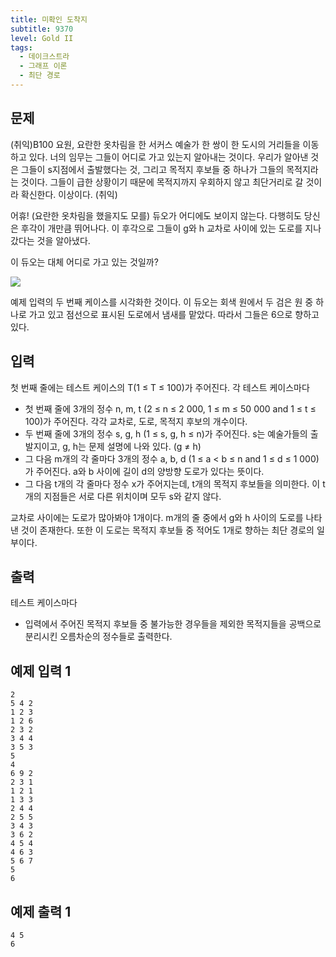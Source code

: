 ```yaml
---
title: 미확인 도착지
subtitle: 9370
level: Gold II
tags:
  - 데이크스트라
  - 그래프 이론
  - 최단 경로
---
```


## 문제

(취익)B100 요원, 요란한 옷차림을 한 서커스 예술가 한 쌍이 한 도시의 거리들을 이동하고 있다. 너의 임무는 그들이 어디로 가고 있는지 알아내는 것이다. 우리가 알아낸 것은 그들이 s지점에서 출발했다는 것, 그리고 목적지 후보들 중 하나가 그들의 목적지라는 것이다. 그들이 급한 상황이기 때문에 목적지까지 우회하지 않고 최단거리로 갈 것이라 확신한다. 이상이다. (취익)

어휴! (요란한 옷차림을 했을지도 모를) 듀오가 어디에도 보이지 않는다. 다행히도 당신은 후각이 개만큼 뛰어나다. 이 후각으로 그들이 g와 h 교차로 사이에 있는 도로를 지나갔다는 것을 알아냈다.

이 듀오는 대체 어디로 가고 있는 것일까?

![](https://www.acmicpc.net/upload/images/destination.png)

예제 입력의 두 번째 케이스를 시각화한 것이다. 이 듀오는 회색 원에서 두 검은 원 중 하나로 가고 있고 점선으로 표시된 도로에서 냄새를 맡았다. 따라서 그들은 6으로 향하고 있다.

## 입력

첫 번째 줄에는 테스트 케이스의 T(1 ≤ T ≤ 100)가 주어진다. 각 테스트 케이스마다

- 첫 번째 줄에 3개의 정수 n, m, t (2 ≤ n ≤ 2 000, 1 ≤ m ≤ 50 000 and 1 ≤ t ≤ 100)가 주어진다. 각각 교차로, 도로, 목적지 후보의 개수이다.
- 두 번째 줄에 3개의 정수 s, g, h (1 ≤ s, g, h ≤ n)가 주어진다. s는 예술가들의 출발지이고, g, h는 문제 설명에 나와 있다. (g ≠ h)
- 그 다음 m개의 각 줄마다 3개의 정수 a, b, d (1 ≤ a < b ≤ n and 1 ≤ d ≤ 1 000)가 주어진다. a와 b 사이에 길이 d의 양방향 도로가 있다는 뜻이다.
- 그 다음 t개의 각 줄마다 정수 x가 주어지는데, t개의 목적지 후보들을 의미한다. 이 t개의 지점들은 서로 다른 위치이며 모두 s와 같지 않다.

교차로 사이에는 도로가 많아봐야 1개이다. m개의 줄 중에서 g와 h 사이의 도로를 나타낸 것이 존재한다. 또한 이 도로는 목적지 후보들 중 적어도 1개로 향하는 최단 경로의 일부이다.

## 출력

테스트 케이스마다

- 입력에서 주어진 목적지 후보들 중 불가능한 경우들을 제외한 목적지들을 공백으로 분리시킨 오름차순의 정수들로 출력한다.

## 예제 입력 1

```
2
5 4 2
1 2 3
1 2 6
2 3 2
3 4 4
3 5 3
5
4
6 9 2
2 3 1
1 2 1
1 3 3
2 4 4
2 5 5
3 4 3
3 6 2
4 5 4
4 6 3
5 6 7
5
6
```

## 예제 출력 1

```
4 5
6
```
